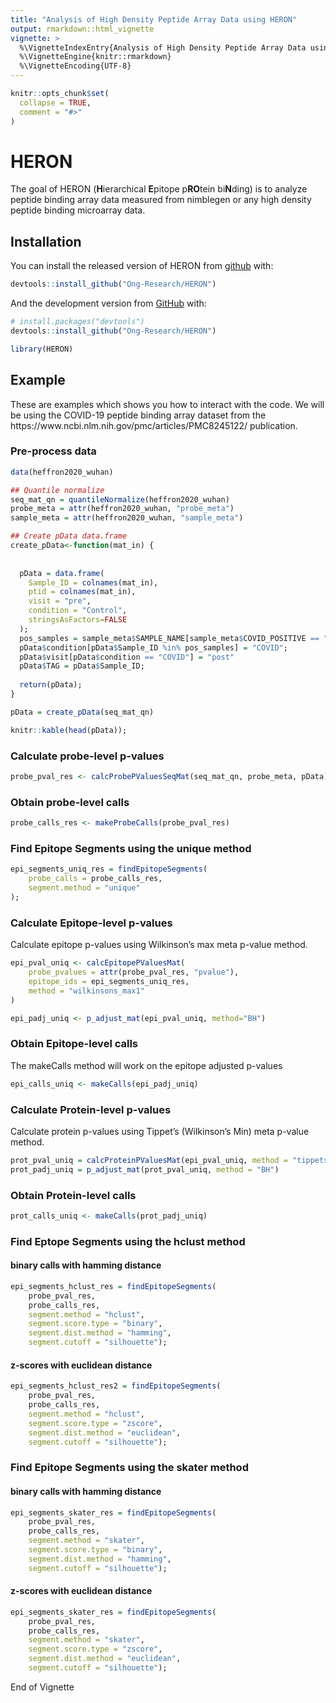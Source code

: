 ```yaml
---
title: "Analysis of High Density Peptide Array Data using HERON"
output: rmarkdown::html_vignette
vignette: >
  %\VignetteIndexEntry{Analysis of High Density Peptide Array Data using HERON}
  %\VignetteEngine{knitr::rmarkdown}
  %\VignetteEncoding{UTF-8}
---
```


```r
knitr::opts_chunk$set(
  collapse = TRUE,
  comment = "#>"
)
```

# HERON

<!-- badges: start -->
<!-- badges: end -->

The goal of HERON (**H**ierarchical **E**pitope p**RO**tein bi**N**ding) is to
analyze peptide binding array data measured from nimblegen or any high density
peptide binding microarray data.

## Installation

You can install the released version of HERON from 
[github](https://github.com/Ong-Research/HERON) with:

``` r
devtools::install_github("Ong-Research/HERON")
```

And the development version from 
[GitHub](https://github.com/Ong-Research/HERON) with:

``` r
# install.packages("devtools")
devtools::install_github("Ong-Research/HERON")
```


```r
library(HERON)
```

## Example

These are examples which shows you how to interact with the code.  We will be
using the COVID-19 peptide binding array dataset from the 
https://www.ncbi.nlm.nih.gov/pmc/articles/PMC8245122/ publication.


### Pre-process data


```r
data(heffron2020_wuhan)

## Quantile normalize
seq_mat_qn = quantileNormalize(heffron2020_wuhan)
probe_meta = attr(heffron2020_wuhan, "probe_meta")
sample_meta = attr(heffron2020_wuhan, "sample_meta")

## Create pData data.frame
create_pData<-function(mat_in) {
  
  
  pData = data.frame(
    Sample_ID = colnames(mat_in),
    ptid = colnames(mat_in),
    visit = "pre",
    condition = "Control",
    stringsAsFactors=FALSE
  );
  pos_samples = sample_meta$SAMPLE_NAME[sample_meta$COVID_POSITIVE == "YES"]
  pData$condition[pData$Sample_ID %in% pos_samples] = "COVID";
  pData$visit[pData$condition == "COVID"] = "post"
  pData$TAG = pData$Sample_ID;
  
  return(pData);
}

pData = create_pData(seq_mat_qn)

knitr::kable(head(pData));

```

### Calculate probe-level p-values

```r

probe_pval_res <- calcProbePValuesSeqMat(seq_mat_qn, probe_meta, pData)

```

### Obtain probe-level calls

```r

probe_calls_res <- makeProbeCalls(probe_pval_res)

```

### Find Epitope Segments using the unique method

```r

epi_segments_uniq_res = findEpitopeSegments(
    probe_calls = probe_calls_res,
    segment.method = "unique"
);

```

### Calculate Epitope-level p-values


Calculate epitope p-values using Wilkinson's max meta p-value method. 
```r
epi_pval_uniq <- calcEpitopePValuesMat(
    probe_pvalues = attr(probe_pval_res, "pvalue"), 
    epitope_ids = epi_segments_uniq_res, 
    method = "wilkinsons_max1"
)

epi_padj_uniq <- p_adjust_mat(epi_pval_uniq, method="BH")

```

### Obtain Epitope-level calls

The makeCalls method will work on the epitope adjusted p-values 

```r

epi_calls_uniq <- makeCalls(epi_padj_uniq)

```

### Calculate Protein-level p-values

Calculate protein p-values using Tippet's (Wilkinson's Min) meta p-value method.

```r
prot_pval_uniq = calcProteinPValuesMat(epi_pval_uniq, method = "tippets");
prot_padj_uniq = p_adjust_mat(prot_pval_uniq, method = "BH")

```

### Obtain Protein-level calls

```r
prot_calls_uniq <- makeCalls(prot_padj_uniq)
```

### Find Eptope Segments using the hclust method

#### binary calls with hamming distance

```r
epi_segments_hclust_res = findEpitopeSegments(
    probe_pval_res, 
    probe_calls_res,
    segment.method = "hclust",
    segment.score.type = "binary",
    segment.dist.method = "hamming",
    segment.cutoff = "silhouette");
```

#### z-scores with euclidean distance

```r
epi_segments_hclust_res2 = findEpitopeSegments(
    probe_pval_res, 
    probe_calls_res,
    segment.method = "hclust",
    segment.score.type = "zscore",
    segment.dist.method = "euclidean",
    segment.cutoff = "silhouette");
```



### Find Epitope Segments using the skater method

#### binary calls with hamming distance


```r
epi_segments_skater_res = findEpitopeSegments(
    probe_pval_res, 
    probe_calls_res,
    segment.method = "skater",
    segment.score.type = "binary",
    segment.dist.method = "hamming",
    segment.cutoff = "silhouette");
```

#### z-scores with euclidean distance

```r
epi_segments_skater_res = findEpitopeSegments(
    probe_pval_res, 
    probe_calls_res,
    segment.method = "skater",
    segment.score.type = "zscore",
    segment.dist.method = "euclidean",
    segment.cutoff = "silhouette");
```



End of Vignette




